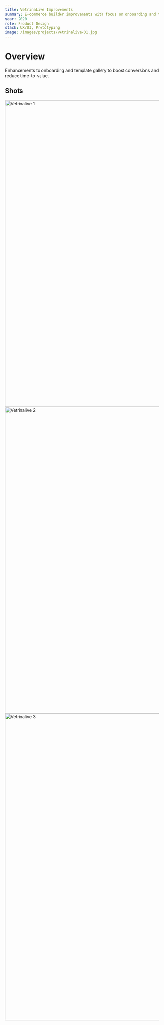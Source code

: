 ```yaml
---
title: VetrinaLive Improvements
summary: E-commerce builder improvements with focus on onboarding and templates.
year: 2020
role: Product Design
stack: UX/UI, Prototyping
image: /images/projects/vetrinalive-01.jpg
---
```


# Overview

Enhancements to onboarding and template gallery to boost conversions and reduce time-to-value.

## Shots

<Image src="/images/projects/vetrinalive-01.jpg" width="1600" height="1000" alt="Vetrinalive 1" />
<Image src="/images/projects/vetrinalive-02.jpg" width="1600" height="1000" alt="Vetrinalive 2" />
<Image src="/images/projects/vetrinalive-03.jpg" width="1600" height="1000" alt="Vetrinalive 3" />

